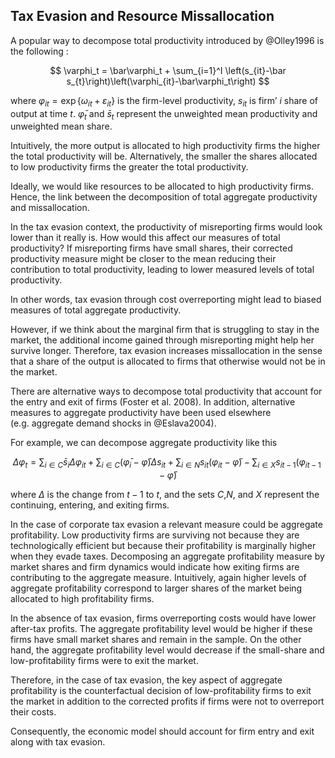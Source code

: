## Tax Evasion and Resource Missallocation

A popular way to decompose total productivity introduced by @Olley1996 is the following :

$$
\varphi_t = \bar\varphi_t + \sum_{i=1}^I \left(s_{it}-\bar s_{t}\right)\left(\varphi_{it}-\bar\varphi_t\right)
$$

where $\varphi_{it}=\exp\{\omega_{it}+\varepsilon_{it}\}$ is the firm-level productivity, $s_{it}$ is firm' $i$ share of output at time $t$. $\bar\varphi_t$ and $\bar s_t$ represent the unweighted mean productivity and unweighted mean share.

Intuitively, the more output is allocated to high productivity firms the higher the total productivity will be. Alternatively, the smaller the shares allocated to low productivity firms the greater the total productivity.

Ideally, we would like resources to be allocated to high productivity firms. Hence, the link between the decomposition of total aggregate productivity and missallocation.

In the tax evasion context, the productivity of misreporting firms would look lower than it really is. How would this affect our measures of total productivity? If misreporting firms have small shares, their corrected productivity measure might be closer to the mean reducing their contribution to total productivity, leading to lower measured levels of total productivity. 

In other words, tax evasion through cost overreporting might lead to biased measures of total aggregate productivity.

However, if we think about the marginal firm that is struggling to stay in the market, the additional income gained through misreporting might help her survive longer. Therefore, tax evasion increases missallocation in the sense that a share of the output is allocated to firms that otherwise would not be in the market. 

There are alternative ways to decompose total productivity that account for the entry and exit of firms (Foster et al. 2008). In addition, alternative measures to aggregate productivity have been used elsewhere (e.g. aggregate demand shocks in @Eslava2004).

For example, we can decompose aggregate productivity like this

$$
\Delta\varphi_t = \sum_{i \in C}\bar s_i \Delta\varphi_{it} + \sum_{i\in C}(\bar\varphi_i-\bar\varphi)\Delta s_{it}+\sum_{i\in N} s_{it}\left(\varphi_{it}-\bar\varphi\right)-\sum_{i\in X}s_{it-1}\left(\varphi_{it-1}-\bar \varphi\right)
$$

where $\Delta$ is the change from $t-1$ to $t$, and the sets $C$,$N$, and $X$ represent the continuing, entering, and exiting firms.

In the case of corporate tax evasion a relevant measure could be aggregate profitability. Low productivity firms are surviving not because they are technologically efficient but because their profitability is marginally higher when they evade taxes. Decomposing an aggregate profitability measure by market shares and firm dynamics would indicate how exiting firms are contributing to the aggregate measure. Intuitively, again higher levels of aggregate profitability correspond to larger shares of the market being allocated to high profitability firms. 

In the absence of tax evasion, firms overreporting costs would have lower after-tax profits. The aggregate profitability level would be higher if these firms have small market shares and remain in the sample. On the other hand, the aggregate profitability level would decrease if the small-share and low-profitability firms were to exit the market. 

Therefore, in the case of tax evasion, the key aspect of aggregate profitability is the counterfactual decision of low-profitability firms to exit the market in addition to the corrected profits if firms were not to overreport their costs.

Consequently, the economic model should account for firm entry and exit along with tax evasion.
